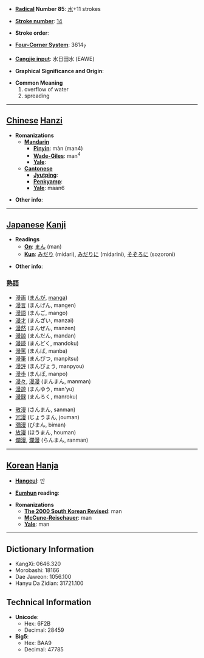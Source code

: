 * '''[[Wiktionary:Chinese radical index| Radical]] Number 85''': [[Wiktionary:Chinese radical index 水|水]]+11 strokes

* '''[[Wiktionary:Chinese total strokes index|Stroke number]]''': [[Wiktionary:Chinese total strokes index 14|14]]

* '''Stroke order''': 

* '''[[Wiktionary:Chinese four corner index|Four-Corner System]]''': 3614<sub>7</sub>

* '''[[Wiktionary:Chinese Cangjie index|Cangjie input]]''': 水日田水 (EAWE)

* '''Graphical Significance and Origin''': 

* '''Common Meaning'''
*#overflow of water
*# spreading


----

== [[Chinese]] [[Hanzi]] ==

* '''Romanizations'''
** '''[[Mandarin]]'''
*** '''[[Pinyin]]''': màn (man4)
*** '''[[Wade-Giles]]''': man<sup>4</sup>
*** '''[[Yale]]''': 
** '''[[Cantonese]]'''
*** '''[[Jyutping]]''':
*** '''[[Penkyamp]]''': 
*** '''[[Yale]]''': maan6

* '''Other info''': 

----

== [[Japanese]] [[Kanji]] ==

* '''Readings'''
** '''[[On]]''': [[まん]] (man)
** '''[[Kun]]''': [[みだり]] (midari), [[みだりに]] (midarini), [[そぞろに]] (sozoroni)

* '''Other info''':  
===[[熟語]]===
*[[漫画]] ([[まんが]], [[manga]])
*[[漫言]] (まんげん, mangen)
*[[漫語]] (まんご, mango)
*[[漫才]] (まんざい, manzai)
*[[漫然]] (まんぜん, manzen)
*[[漫談]] (まんだん, mandan)
*[[漫読]] (まんどく, mandoku)
*[[漫罵]] (まんば, manba)
*[[漫筆]] (まんぴつ, manpitsu)
*[[漫評]] (まんぴょう, manpyou)
*[[漫歩]] (まんぽ, manpo)
*[[漫々]], [[漫漫]] (まんまん, manman)
*[[漫遊]] (まんゆう, man'yu)
*[[漫録]] (まんろく, manroku)

*[[散漫]] (さんまん, sanman)
*[[冗漫]] (じょうまん, jouman)
*[[瀰漫]] (びまん, biman)
*[[放漫]] (ほうまん, houman)
*[[爛漫]], [[瀾漫]] (らんまん, ranman)

----

== [[Korean]] [[Hanja]] ==

* '''[[Hangeul]]''': 만

* '''[[Eumhun]] reading''': 

* '''Romanizations'''
** '''[[The 2000 South Korean Revised Romanization|The 2000 South Korean Revised]]''': man
** '''[[McCune-Reischauer]]''': man
** '''[[Yale]]''': man

----

== Dictionary Information ==

* KangXi: 0646.320
* Morobashi: 18166
* Dae Jaweon: 1056.100
* Hanyu Da Zidian: 31721.100

== Technical Information ==

* '''Unicode''':
** Hex: 6F2B
** Decimal: 28459
* '''Big5''':
** Hex: BAA9
** Decimal: 47785